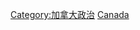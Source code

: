 {{Commonscat|International relations of Canada}}

[[Category:加拿大政治|Category:加拿大政治]]
[[Category:北美洲各国外交|Canada]]